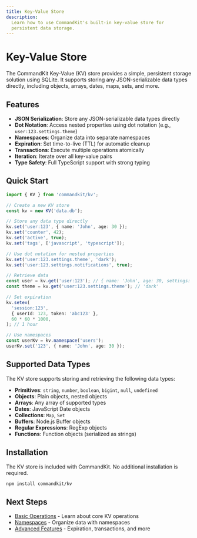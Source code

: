 ```yaml
---
title: Key-Value Store
description:
  Learn how to use CommandKit's built-in key-value store for
  persistent data storage.
---
```


# Key-Value Store

The CommandKit Key-Value (KV) store provides a simple, persistent
storage solution using SQLite. It supports storing any
JSON-serializable data types directly, including objects, arrays,
dates, maps, sets, and more.

## Features

- **JSON Serialization**: Store any JSON-serializable data types
  directly
- **Dot Notation**: Access nested properties using dot notation (e.g.,
  `user:123.settings.theme`)
- **Namespaces**: Organize data into separate namespaces
- **Expiration**: Set time-to-live (TTL) for automatic cleanup
- **Transactions**: Execute multiple operations atomically
- **Iteration**: Iterate over all key-value pairs
- **Type Safety**: Full TypeScript support with strong typing

## Quick Start

```typescript
import { KV } from 'commandkit/kv';

// Create a new KV store
const kv = new KV('data.db');

// Store any data type directly
kv.set('user:123', { name: 'John', age: 30 });
kv.set('counter', 42);
kv.set('active', true);
kv.set('tags', ['javascript', 'typescript']);

// Use dot notation for nested properties
kv.set('user:123.settings.theme', 'dark');
kv.set('user:123.settings.notifications', true);

// Retrieve data
const user = kv.get('user:123'); // { name: 'John', age: 30, settings: { theme: 'dark', notifications: true } }
const theme = kv.get('user:123.settings.theme'); // 'dark'

// Set expiration
kv.setex(
  'session:123',
  { userId: 123, token: 'abc123' },
  60 * 60 * 1000,
); // 1 hour

// Use namespaces
const userKv = kv.namespace('users');
userKv.set('123', { name: 'John', age: 30 });
```

## Supported Data Types

The KV store supports storing and retrieving the following data types:

- **Primitives**: `string`, `number`, `boolean`, `bigint`, `null`,
  `undefined`
- **Objects**: Plain objects, nested objects
- **Arrays**: Any array of supported types
- **Dates**: JavaScript Date objects
- **Collections**: `Map`, `Set`
- **Buffers**: Node.js Buffer objects
- **Regular Expressions**: RegExp objects
- **Functions**: Function objects (serialized as strings)

## Installation

The KV store is included with CommandKit. No additional installation
is required.

```bash
npm install commandkit/kv
```

## Next Steps

- [Basic Operations](./02-basic-operations.mdx) - Learn about core KV
  operations
- [Namespaces](./03-namespaces.mdx) - Organize data with namespaces
- [Advanced Features](./04-advanced-features.mdx) - Expiration,
  transactions, and more

